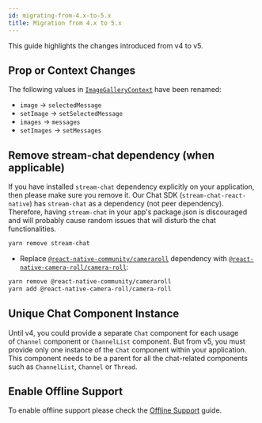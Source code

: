 ```yaml
---
id: migrating-from-4.x-to-5.x
title: Migration from 4.x to 5.x
---
```


This guide highlights the changes introduced from v4 to v5.

## Prop or Context Changes

The following values in [`ImageGalleryContext`](https://getstream.io/chat/docs/sdk/reactnative/contexts/image-gallery-context/#value) have been renamed:

- `image` -> `selectedMessage`
- `setImage` -> `setSelectedMessage`
- `images` -> `messages`
- `setImages` -> `setMessages`

## Remove stream-chat dependency (when applicable)

If you have installed `stream-chat` dependency explicitly on your application, then please make sure you remove it. Our Chat SDK (`stream-chat-react-native`) has `stream-chat` as a dependency (not peer dependency). Therefore, having `stream-chat` in your app's package.json is discouraged and will probably cause random issues that will disturb the chat functionalities.

```bash
yarn remove stream-chat
```

- Replace [`@react-native-community/cameraroll`](https://github.com/react-native-cameraroll/react-native-cameraroll) dependency with [`@react-native-camera-roll/camera-roll`](https://www.npmjs.com/package/@react-native-camera-roll/camera-roll):
    
```bash
yarn remove @react-native-community/cameraroll
yarn add @react-native-camera-roll/camera-roll
```
    

## Unique Chat Component Instance

Until v4, you could provide a separate `Chat` component for each usage of `Channel` component or `ChannelList` component. But from v5, you must provide only one instance of the `Chat` component within your application. This component needs to be a parent for all the chat-related components such as `ChannelList`, `Channel` or `Thread`.

## Enable Offline Support

To enable offline support please check the [Offline Support](https://getstream.io/chat/docs/sdk/reactnative/basics/offline-support/) guide.
